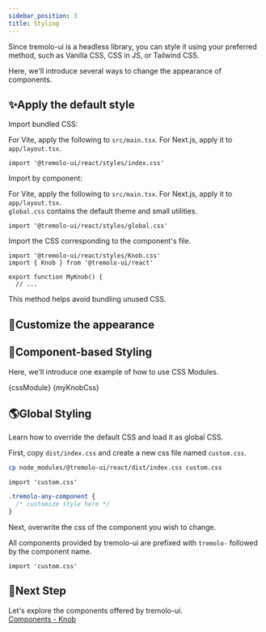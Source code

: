 ```yaml
---
sidebar_position: 3
title: Styling
---
```




Since tremolo-ui is a headless library, you can style it using your preferred method, such as Vanilla CSS, CSS in JS, or Tailwind CSS.

Here, we'll introduce several ways to change the appearance of components.

## ✨Apply the default style

Import bundled CSS:

For Vite, apply the following to `src/main.tsx`. For Next.js, apply it to `app/layout.tsx`.

```tsx title="main.tsx"
import '@tremolo-ui/react/styles/index.css'
```

Import by component:

For Vite, apply the following to `src/main.tsx`. For Next.js, apply it to `app/layout.tsx`.  
`global.css` contains the default theme and small utilities.

```tsx title="main.tsx"
import '@tremolo-ui/react/styles/global.css'
```

Import the CSS corresponding to the component's file.

```tsx title="MyKnob.tsx"
import '@tremolo-ui/react/styles/Knob.css'
import { Knob } from '@tremolo-ui/react'

export function MyKnob() {
  // ...
```

This method helps avoid bundling unused CSS.

## 👾Customize the appearance

## 🧩Component-based Styling

Here, we'll introduce one example of how to use CSS Modules.

<Tabs>
  <TabItem value="index.tsx" default>
    <CodeBlock
      jsx
      live
      expand
      showCode
      sourcePath="examples/tutorials/react/styling/css-module.tsx"
    >{cssModule}</CodeBlock>
  </TabItem>
  <TabItem value="my-knob.module.css" default>
    <CodeBlock language='css'
    >{myKnobCss}</CodeBlock>
  </TabItem>
</Tabs>


## 🌎Global Styling

Learn how to override the default CSS and load it as global CSS.

First, copy `dist/index.css` and create a new css file named `custom.css`.

```bash
cp node_modules/@tremolo-ui/react/dist/index.css custom.css
```

```tsx title="index.tsx"
import 'custom.css'
```

```css title="custom.css"
.tremolo-any-component {
  /* customize style here */
}
```

Next, overwrite the css of the component you wish to change.

All components provided by tremolo-ui are prefixed with `tremolo-` followed by the component name.

```tsx title="index.tsx"
import 'custom.css'
```

## 🧭Next Step

Let's explore the components offered by tremolo-ui.  
[Components - Knob](/docs/components/knob/)
